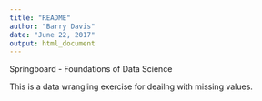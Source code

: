 ```yaml
---
title: "README"
author: "Barry Davis"
date: "June 22, 2017"
output: html_document
---
```


Springboard - Foundations of Data Science

This is a data wrangling exercise for deailng with missing values.